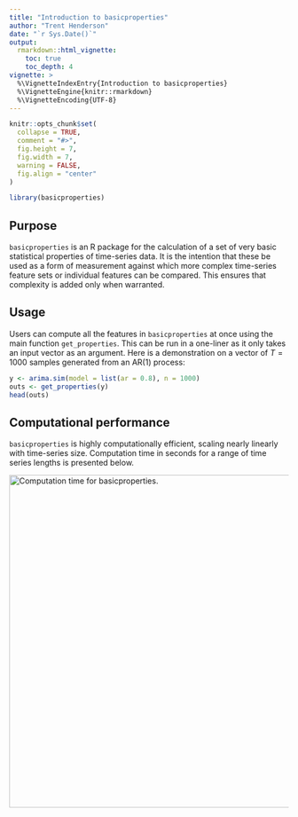 ```yaml
---
title: "Introduction to basicproperties"
author: "Trent Henderson"
date: "`r Sys.Date()`"
output: 
  rmarkdown::html_vignette:
    toc: true
    toc_depth: 4
vignette: >
  %\VignetteIndexEntry{Introduction to basicproperties}
  %\VignetteEngine{knitr::rmarkdown}
  %\VignetteEncoding{UTF-8}
---
```

  
```r
knitr::opts_chunk$set(
  collapse = TRUE,
  comment = "#>",
  fig.height = 7,
  fig.width = 7,
  warning = FALSE,
  fig.align = "center"
)
```

```r
library(basicproperties)
```

## Purpose

`basicproperties` is an R package for the calculation of a set of very basic statistical properties of time-series data. It is the intention that these be used as a form of measurement against which more complex time-series feature sets or individual features can be compared. This ensures that complexity is added only when warranted.

## Usage

Users can compute all the features in `basicproperties` at once using the main function `get_properties`. This can be run in a one-liner as it only takes an input vector as an argument. Here is a demonstration on a vector of $T = 1000$ samples generated from an AR(1) process:

```r
y <- arima.sim(model = list(ar = 0.8), n = 1000)
outs <- get_properties(y)
head(outs)
```

## Computational performance

`basicproperties` is highly computationally efficient, scaling nearly linearly with time-series size. Computation time in seconds for a range of time series lengths is presented below.

<img src="comp-time.png" width="600" alt="Computation time for basicproperties." />
